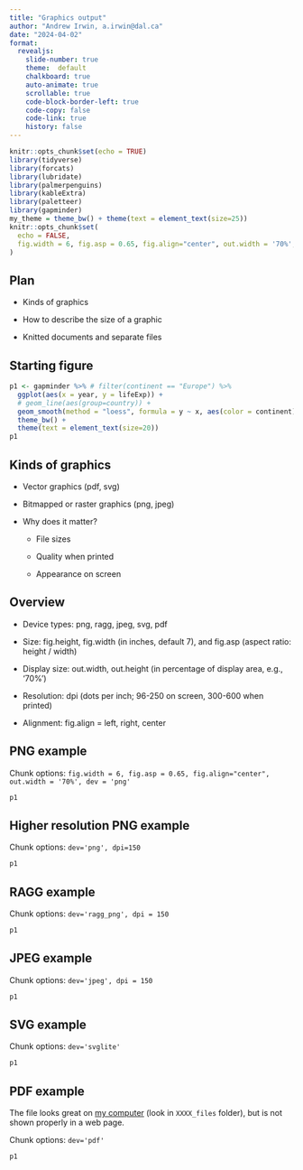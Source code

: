 ```yaml
---
title: "Graphics output"
author: "Andrew Irwin, a.irwin@dal.ca"
date: "2024-04-02"
format:
  revealjs:
    slide-number: true
    theme:  default
    chalkboard: true
    auto-animate: true
    scrollable: true
    code-block-border-left: true
    code-copy: false
    code-link: true
    history: false
---
```


```r
knitr::opts_chunk$set(echo = TRUE)
library(tidyverse)
library(forcats)
library(lubridate)
library(palmerpenguins)
library(kableExtra)
library(paletteer)
library(gapminder)
my_theme = theme_bw() + theme(text = element_text(size=25))
knitr::opts_chunk$set(
  echo = FALSE,
  fig.width = 6, fig.asp = 0.65, fig.align="center", out.width = '70%', dev='svglite'
)
```

## Plan

* Kinds of graphics 

* How to describe the size of a graphic

* Knitted documents and separate files


## Starting figure

```r
p1 <- gapminder %>% # filter(continent == "Europe") %>%
  ggplot(aes(x = year, y = lifeExp)) + 
  # geom_line(aes(group=country)) + 
  geom_smooth(method = "loess", formula = y ~ x, aes(color = continent)) +
  theme_bw() + 
  theme(text = element_text(size=20))
p1
```

## Kinds of graphics

* Vector graphics (pdf, svg)

* Bitmapped or raster graphics (png, jpeg)

* Why does it matter?
  
  * File sizes
  
  * Quality when printed
  
  * Appearance on screen
  
## Overview

* Device types: png, ragg, jpeg, svg, pdf

* Size: fig.height, fig.width (in inches, default 7), and fig.asp (aspect ratio: height / width)

* Display size: out.width, out.height (in percentage of display area, e.g., '70%')

* Resolution:  dpi (dots per inch; 96-250 on screen, 300-600 when printed)

* Alignment: fig.align = left, right, center

## PNG example

Chunk options: `fig.width = 6, fig.asp = 0.65, fig.align="center", out.width = '70%', dev = 'png'`

```r
p1 
```

## Higher resolution PNG example

Chunk options: `dev='png', dpi=150`

```r
p1 
```

## RAGG example

Chunk options: `dev='ragg_png', dpi = 150`

```r
p1 
```


## JPEG example

Chunk options: `dev='jpeg', dpi = 150`

```r
p1 
```

## SVG example

Chunk options: `dev='svglite'`

```r
p1 
```

## PDF example

The file looks great on [my computer](33-graphics-output_files/figure-html/pdfoutput-1.pdf) (look in `XXXX_files` folder), but is not shown properly in a web page.

Chunk options: `dev='pdf'`

```r
p1 
```





